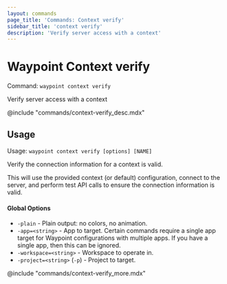 ```yaml
---
layout: commands
page_title: 'Commands: Context verify'
sidebar_title: 'context verify'
description: 'Verify server access with a context'
---
```


# Waypoint Context verify

Command: `waypoint context verify`

Verify server access with a context

@include "commands/context-verify_desc.mdx"

## Usage

Usage: `waypoint context verify [options] [NAME]`

Verify the connection information for a context is valid.

This will use the provided context (or default) configuration,
connect to the server, and perform test API calls to ensure the
connection information is valid.

#### Global Options

- `-plain` - Plain output: no colors, no animation.
- `-app=<string>` - App to target. Certain commands require a single app target for Waypoint configurations with multiple apps. If you have a single app, then this can be ignored.
- `-workspace=<string>` - Workspace to operate in.
- `-project=<string>` (`-p`) - Project to target.

@include "commands/context-verify_more.mdx"
